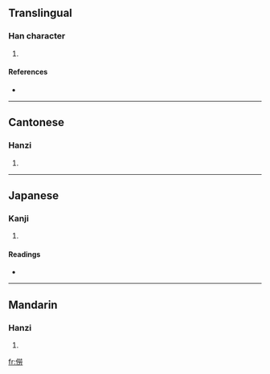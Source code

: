 ==Translingual==

===Han character===
{{Han char|rn=9|rad=人|as=12|sn=14|four=2922<sub>7</sub>|canj=人火火尸 (OFFS)}}

# {{defn|Han}}

====References====
* {{Han ref|kx=0116.210|dkj=01096|dj=0247.320|hdz=10222.020|uh=50D7|ud=20695|bh=E0F2|bd=57586}}

----

==Cantonese==

===Hanzi===
{{yue-hanzi|jyut=|y=lou4}}

# {{defn|Cantonese}}

----

==Japanese==

===Kanji===
{{ja-kanji|grade=|rs=人12}}

# {{defn|Japanese}}

====Readings====
* {{ja-readings|on=[[ろう]] (rō)|kun=}}

----

==Mandarin==

===Hanzi===
{{cmn-hanzi|pin=[[láo]] ([[lao2]])|wg=lao<sup>2</sup>}}

# {{defn|Mandarin}}

[[fr:僗]]